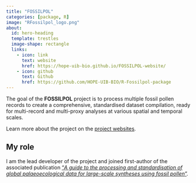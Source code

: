 ```yaml
---
title: "FOSSILPOL"
categories: [package, R]
image: "RFossilpol_logo.png"
about:
  id: hero-heading
  template: trestles
  image-shape: rectangle
  links:
    - icon: link
      text: website
      href: https://hope-uib-bio.github.io/FOSSILPOL-website/
    - icon: github
      text: Github
      href: https://github.com/HOPE-UIB-BIO/R-Fossilpol-package
---
```


::: {#hero-heading}
The goal of the **FOSSILPOL** project is to process multiple fossil pollen records to create a comprehensive, standardised dataset compilation, ready for multi-record and multi-proxy analyses at various spatial and temporal scales.

Learn more about the project on the [project websites](https://hope-uib-bio.github.io/FOSSILPOL-website/).

## My role
I am the lead developer of the project and joined first-author of the associated publication ["*A guide to the processing and standardisation of global palaeoecological data for large-scale syntheses using fossil pollen*"](/about_me/list_of_publications.qmd).
:::